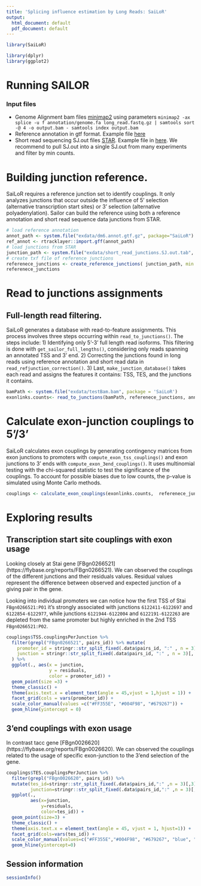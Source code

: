 ```yaml
---
title: 'Splicing influence estimation by Long Reads: SaiLoR'
output:
  html_document: default
  pdf_document: default
---
```


```r
library(SaiLoR)
```

```r
library(dplyr)
library(ggplot2)
```


# Running SAILOR 

### Input files 
  * Genome Alignment bam files [minimap2](https://github.com/lh3/minimap2) using parameters `minimap2 -ax splice -u f annotation/genome.fa long_read.fastq.gz | samtools sort -@ 4 -o output.bam - samtools index output.bam`
  * Reference annotation in gtf format. Example file [here](https://github.com/hilgers-lab/SaiLoR/blob/master/inst/exdata/dm6.annot.gtf.gz) 
  * Short read sequencing SJ.out files [STAR](https://github.com/alexdobin/STAR). Example file in [here](https://github.com/hilgers-lab/SaiLoR/blob/master/inst/exdata/short_read_junctions.SJ.out.tab). We recommend to pull SJ.out into a single SJ.out from many experiments and filter by min counts.

# Building junction reference. 

SaiLoR requires a reference junction set to identify couplings. It only analyzes junctions that occur outside the influence of 5' selection (alternative transcription start sites) or 3' selection (alternative polyadenylation). Sailor can build the reference using both a reference annotation and short read sequence data junctions from STAR.

```r
# load reference annotation 
annot_path <- system.file("exdata/dm6.annot.gtf.gz", package="SaiLoR")
ref_annot <- rtracklayer::import.gff(annot_path)
# load junctions from STAR 
junction_path <- system.file("exdata/short_read_junctions.SJ.out.tab", package = 'SaiLoR')
# create txf file of reference junctions 
referenece_junctions <- create_reference_junctions( junction_path, min.jcounts = 2 , ref_annot, type="short")
referenece_junctions
```


# Read to junctions assignments 

## Full-length read filtering. 

SaiLoR generates a database with read-to-feature assignments. This process involves three steps occurring within `read_to_junctions()`. The steps include: 1) Identifying only 5'-3' full length read isoforms. This filtering is done with `get_sailor_full_lengths()`, considering only reads spanning an annotated TSS and 3' end. 2) Correcting the junctions found in long reads using reference annotation and short read data in `read_refjunction_correction()`. 3) Last, `make_junction_database()` takes each read and assigns the features it contains: TSS, TES, and the junctions it contains.  

```r
bamPath <- system.file("exdata/testBam.bam", package = 'SaiLoR')
exonlinks.counts<- read_to_junctions(bamPath, referenece_junctions, annot_path)
```

# Calculate exon-junction couplings to 5'/3'

SaiLoR calculates exon couplings by generating contingency matrices from exon junctions to promoters with `compute_exon_tss_couplings()` and exon junctions to 3' ends with `compute_exon_3end_couplings()`. It uses multinomial testing with the chi-squared statistic to test the significance of the couplings. To account for possible biases due to low counts, the p-value is simulated using Monte Carlo methods.

```r
couplings <- calculate_exon_couplings(exonlinks.counts,  referenece_junctions )
```


# Exploring results 

## Transcription start site couplings with exon usage

Looking closely at Stai gene [FBgn0266521] (https://flybase.org/reports/FBgn0266521). We can observed the couplings of the different junctions and their residuals values. Residual values represent the difference between observed and expected junction of a giving pair in the gene. 

Looking into individual promoters we can notice how the first TSS of Stai `FBgn0266521:P01` it's strongly associated with junctions `6122411-6122697` and `6122854-6122977`, while junctions `6121944-6122004` and `6122191-6122263` are depleted from the same promoter but highly enriched in the 2nd TSS `FBgn0266521:P02`. 

```r
couplings$TSS.couplingsPerJunction %>%
  filter(grepl("FBgn0266521", pairs_id)) %>% mutate(
    promoter_id = stringr::str_split_fixed(.data$pairs_id, ":" , n = 3)[, 3],
    junction = stringr::str_split_fixed(.data$pairs_id, ":" , n = 3)[, 2]
  ) %>% 
  ggplot(., aes(x = junction, 
                y = residuals, 
                color = promoter_id)) + 
  geom_point(size =3) + 
  theme_classic() + 
  theme(axis.text.x = element_text(angle = 45,vjust = 1,hjust = 1)) + 
  facet_grid(cols = vars(promoter_id)) + 
  scale_color_manual(values =c("#FF355E", "#004F98", "#679267")) + 
  geom_hline(yintercept = 0)
```


## 3'end couplings with exon usage

In contrast tacc gene [FBgn0026620] (https://flybase.org/reports/FBgn0026620). We can observed the couplings related to the usage of specific exon-junction to the 3'end selection of the gene. 

```r
couplings$TES.couplingsPerJunction %>% 
  filter(grepl("FBgn0026620", pairs_id)) %>% 
  mutate(tes_id=stringr::str_split_fixed(.data$pairs_id,":" ,n = 3)[,3], 
         junction=stringr::str_split_fixed(.data$pairs_id,":" ,n = 3)[,2]) %>% 
  ggplot(., 
         aes(x=junction, 
             y=residuals, 
             color=tes_id)) + 
  geom_point(size=3) + 
  theme_classic() + 
  theme(axis.text.x = element_text(angle = 45, vjust = 1, hjust=1)) + 
  facet_grid(cols=vars(tes_id)) + 
  scale_color_manual(values=c("#FF355E","#004F98", "#679267", "blue", "lavender")) + 
  geom_hline(yintercept=0)
```

## Session information

```r
sessionInfo()
```




